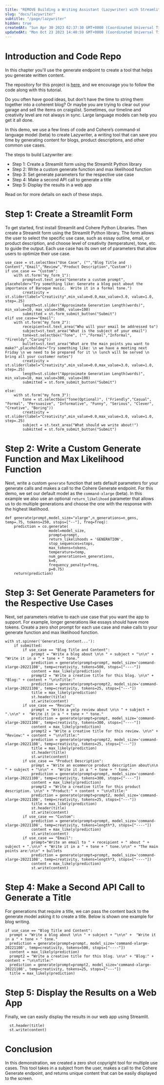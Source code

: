 ```yaml
---
title: "REMOVE Building a Writing Assistant (Lazywriter) with Streamlit"
slug: "docs/lazywriter"
subtitle: "/page/lazywriter"
hidden: true
createdAt: "Sun Apr 30 2023 02:37:30 GMT+0000 (Coordinated Universal Time)"
updatedAt: "Mon Oct 23 2023 14:40:59 GMT+0000 (Coordinated Universal Time)"
---
```


# Introduction and Code Repo

In this chapter you'll use the generate endpoint to create a tool that helps you generate written content.

The repository for this project is [here](https://github.com/cohere-ai/examples/tree/main/lazywriter), and we encourage you to follow the code along with this tutorial.

Do you often have good ideas, but don’t have the time to string them together into a coherent blog? Or maybe you are trying to clear out your garage and sell the items on craigslist. Sometimes, our timeline and creativity level are not always in sync. Large language models can help you get it all done.

In this demo, we use a few lines of code and Cohere’s command-xl language model (beta) to create Lazywriter, a writing tool that can save you time by generating content for blogs, product descriptions, and other common use cases.

The steps to build Lazywriter are:

- Step 1: Create a Streamlit form using the Streamlit Python library
- Step 2: Write a custom generate function and max likelihood function
- Step 3: Set generate parameters for the respective use case
- Step 4: Make a second API call to generate a title
- Step 5: Display the results in a web app

Read on for more details on each of these steps.

# Step 1: Create a Streamlit Form

To get started, first install Streamlit and Cohere Python Libraries. Then create a Streamlit form using the Streamlit Python library. The form allows the user to select the specific use case, such as essay outline, email, or product description, and choose level of creativity (temperature), tone, etc. to guide the output. Each use case has its own set of parameters that allow users to optimize their use case.

```
use_case = st.selectbox("Use Case", ("","Blog Title and Content","Email","Review","Product Description","Custom"))
if use_case == "Custom":
    with st.form("my_form_1"):
        prompt=st.text_area("Generate a custom prompt", placeholder="Try something like: Generate a blog post about the importance of Baroque music.  Write it in a formal tone.")
        creativity = st.slider(label="Creativity",min_value=0.0,max_value=3.0, value=1.0, step=.25)
        length=st.slider("Approximate Generation Length(words)", min_value=10, max_value=300, value=100)
        submitted = st.form_submit_button("Submit")
elif use_case=="Email":
    with st.form("my_form_2"):
        receipient=st.text_area("Who will your email be addressed to")
        subject=st.text_area("What is the subject of your email")
        tone=st.selectbox("Tone", ("","Formal","Informal", "Firenldy","Caring"))
        bullets=st.text_area("What are the main points you want to make?",placeholder="Try something like: \n we have a meeting next Friday \n we need to be prepared for it \n lunch will be served \n bring all your customer notes")
        creativity = st.slider(label="Creativity",min_value=0.0,max_value=3.0, value=1.0, step=.25)
        length=st.slider("Approximate Generation Length(words)", min_value=10, max_value=300, value=100)
        submitted = st.form_submit_button("Submit")

else:
    with st.form("my_form_3"):
        tone = st.selectbox("Tone(Optional)", ("Friendly","Casual", "Formal", "Persuasive", "Informative", "Funny", "Serious", "Clever", "Creative", "Boring"))
        creativity = st.slider(label="Creativity",min_value=0.0,max_value=3.0, value=1.0, step=.25)
        subject = st.text_area("What should we write about!")
        submitted = st.form_submit_button("Submit")
```

# Step 2: Write a Custom Generate Function and Max Likelihood Function

Next, write a custom `generate` function that sets default parameters for your generate calls and makes a call to the Cohere Generate endpoint. For this demo, we set our default model as the `command-xlarge` (beta). In this example we also use an optional `return_likelihood` parameter that allows us to do multiple generations and choose the one with the response with the highest likelihood.

```
def generate(prompt,model_size="xlarge",n_generations=n_gens, temp=.75, tokens=250, stops=["--"], freq=freq):
    prediction = co.generate(
                    model=model_size,
                    prompt=prompt,
                    return_likelihoods = 'GENERATION',
                    stop_sequences=stops,
                    max_tokens=tokens,
                    temperature=temp,
                    num_generations=n_generations,
                    k=0,
                    frequency_penalty=freq,
                    p=0.75)
    return(prediction)
```

# Step 3: Set Generate Parameters for the Respective Use Cases

Next, set parameters relative to each use case that you want the app to support. For example, longer generations like essays should have more tokens. Create a zero shot prompt for each use case and make calls to your generate function and max likelihood function.

```
with st.spinner('Generating Content...'):
    if submitted:
        if use_case == "Blog Title and Content":
            prompt = "Write a blog about \n\n " + subject + "\n\n" +  "Write it in a " + tone + " tone."
            prediction = generate(prompt=prompt, model_size='command-xlarge-20221108', temp=creativity, tokens=500, stops=["----"])
            content = max_likely(prediction)
            prompt2 = "Write a creative title for this blog. \n\n" + "Blog:" + content + "\n\nTitle:"
            prediction = generate(prompt=prompt2, model_size='command-xlarge-20221108', temp=creativity, tokens=25, stops=["---"])
            title = max_likely(prediction)
            st.header(title)
            st.write(content)
        if use_case == "Review":
            prompt = "Write a yelp review about \n\n " + subject + ".\n\n" +  "Write it in a " + tone + " tone."
            prediction = generate(prompt=prompt, model_size='command-xlarge-20221108', temp=creativity, tokens=300, stops=["----"])
            content = max_likely(prediction)
            prompt2 = "Write a creative title for this review. \n\n" + "Review:" + content + "\n\nTitle:"
            prediction = generate(prompt=prompt2, model_size='command-xlarge-20221108', temp=creativity, tokens=25, stops=["---"])
            title = max_likely(prediction)
            st.header(title)
            st.write(content)
        if use_case == "Product Description":
            prompt = "Write an ecommerce product description about\n\n " + subject + "\n\n" +  "Write it in a " + tone + " tone."
            prediction = generate(prompt=prompt, model_size='command-xlarge-20221108', temp=creativity, tokens=300, stops=["----"])
            content = max_likely(prediction)
            prompt2 = "Write a creative title for this product description. \n\n" + "Product:" + content + "\n\nTitle:"
            prediction = generate(prompt=prompt2, model_size='command-xlarge-20221108', temp=creativity, tokens=25, stops=["---"])
            title = max_likely(prediction)
            st.header(title)
            st.write(content)
        if use_case == "Custom":
            prediction = generate(prompt=prompt, model_size='command-xlarge-20221108', temp=creativity, tokens=length*3, stops=["----"])
            content = max_likely(prediction)
            st.write(content)
        if use_case == "Email":
            prompt="Write an email to " + receipient + " about " + subject + ".\n\n" + "Write it in a " + tone + " tone.\n\n" + "The main points are:\n\n" + bullets
            prediction = generate(prompt=prompt, model_size='command-xlarge-20221108', temp=creativity, tokens=length*3, stops=["----"])
            content = max_likely(prediction)
            st.write(content)
```

# Step 4: Make a Second API Call to Generate a Title

For generations that require a title, we can pass the content back to the generate model asking it to create a title. Below is shown one example for blog writing.

```
if use_case == "Blog Title and Content":
  prompt = "Write a blog about \n\n " + subject + "\n\n" +  "Write it in a " + tone + " tone."
  prediction = generate(prompt=prompt, model_size='command-xlarge-20221108', temp=creativity, tokens=500, stops=["----"])
  content = max_likely(prediction)
  prompt2 = "Write a creative title for this blog. \n\n" + "Blog:" + content + "\n\nTitle:"
  prediction = generate(prompt=prompt2, model_size='command-xlarge-20221108', temp=creativity, tokens=25, stops=["---"])
  title = max_likely(prediction)
```

# Step 5: Display the Results on a Web App

Finally, we can easily display the results in our web app using Streamlit.

```
  st.header(title)
  st.write(content)
```

# Conclusion

In this demonstration, we created a zero shot copyright tool for multiple use cases. This tool takes in a subject from the user, makes a call to the Cohere Generate endpoint, and returns unique content that can be easily displayed to the screen.
